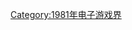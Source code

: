 {{Video game companies established in the year|198|1|1979|1990}}

[[Category:1981年电子游戏界|Category:1981年电子游戏界]]